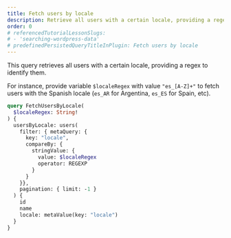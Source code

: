 ```yaml
---
title: Fetch users by locale
description: Retrieve all users with a certain locale, providing a regex to identify them
order: 0
# referencedTutorialLessonSlugs:
# - 'searching-wordpress-data'
# predefinedPersistedQueryTitleInPlugin: Fetch users by locale
---
```


This query retrieves all users with a certain locale, providing a regex to identify them.

For instance, provide variable `$localeRegex` with value `"es_[A-Z]+"` to fetch users with the Spanish locale (`es_AR` for Argentina, `es_ES` for Spain, etc).

```graphql
query FetchUsersByLocale(
  $localeRegex: String!
) {
  usersByLocale: users(
    filter: { metaQuery: {
      key: "locale",
      compareBy: {
        stringValue: {
          value: $localeRegex
          operator: REGEXP
        }
      }
    }},
    pagination: { limit: -1 }
  ) {
    id
    name
    locale: metaValue(key: "locale")
  }
}
```
